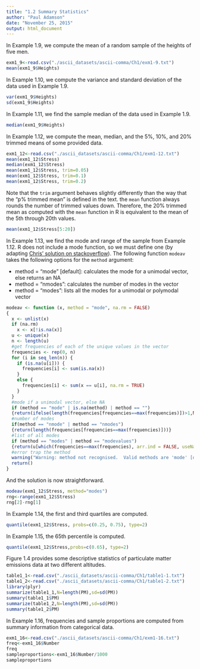 ```yaml
---
title: "1.2 Summary Statistics"
author: "Paul Adamson"
date: "November 25, 2015"
output: html_document
---
```

In Example 1.9, we compute the mean of a random sample of the heights of five men.
```r
exm1_9<-read.csv("./ascii_datasets/ascii-comma/Ch1/exm1-9.txt")
mean(exm1_9$Heights)
```
In Example 1.10, we compute the variance and standard deviation of the data used in 
Example 1.9.
```r
var(exm1_9$Heights)
sd(exm1_9$Heights)
```
In Example 1.11, we find the sample median of the data used in Example 1.9.
```r
median(exm1_9$Heights)
```

In Example 1.12, we compute the mean, median, and the 5%, 10%, and 20% trimmed means of
some provided data.
```r
exm1_12<-read.csv("./ascii_datasets/ascii-comma/Ch1/exm1-12.txt")
mean(exm1_12$Stress)
median(exm1_12$Stress)
mean(exm1_12$Stress, trim=0.05)
mean(exm1_12$Stress, trim=0.1)
mean(exm1_12$Stress, trim=0.2)
```
Note that the `trim` argument behaves slightly differently than the way that the 
"p% trimmed mean" is defined in the text. the `mean` function always rounds the number
of trimmed values down. Therefore, the 20% trimmed mean as computed with the `mean`
function in R is equivalent to the mean of the 5th through 20th values.
```r
mean(exm1_12$Stress[5:20])
```
In Example 1.13, we find the mode and range of the sample from Example 1.12. R does
not include a mode function, so we must define one (by adapting 
[Chris' solution on stackoverflow](http://stackoverflow.com/questions/2547402/standard-library-function-in-r-for-finding-the-mode)). The following function `modeav` takes the
following options for the `method` argument:

- method = "mode" [default]: calculates the mode for a unimodal vector, else returns an NA
- method = "nmodes": calculates the number of modes in the vector
- method = "modes": lists all the modes for a unimodal or polymodal vector

```r
modeav <- function (x, method = "mode", na.rm = FALSE)
{
  x <- unlist(x)
  if (na.rm)
    x <- x[!is.na(x)]
  u <- unique(x)
  n <- length(u)
  #get frequencies of each of the unique values in the vector
  frequencies <- rep(0, n)
  for (i in seq_len(n)) {
    if (is.na(u[i])) {
      frequencies[i] <- sum(is.na(x))
    }
    else {
      frequencies[i] <- sum(x == u[i], na.rm = TRUE)
    }
  }
  #mode if a unimodal vector, else NA
  if (method == "mode" | is.na(method) | method == "")
  {return(ifelse(length(frequencies[frequencies==max(frequencies)])>1,NA,u[which.max(frequencies)]))}
  #number of modes
  if(method == "nmode" | method == "nmodes")
  {return(length(frequencies[frequencies==max(frequencies)]))}
  #list of all modes
  if (method == "modes" | method == "modevalues")
  {return(u[which(frequencies==max(frequencies), arr.ind = FALSE, useNames = FALSE)])}  
  #error trap the method
  warning("Warning: method not recognised.  Valid methods are 'mode' [default], 'nmodes' and 'modes'")
  return()
}
```
And the solution is now straightforward.
```r
modeav(exm1_12$Stress, method="modes")
rng<-range(exm1_12$Stress)
rng[2]-rng[1]
```
In Example 1.14, the first and third quartiles are computed.
```r
quantile(exm1_12$Stress, probs=c(0.25, 0.75), type=2)
```
In Example 1.15, the 65th percentile is computed.
```r
quantile(exm1_12$Stress,probs=c(0.65), type=2)
```
Figure 1.4 provides some descriptive statistics of particulate matter emissions
data at two different altitudes.
```r
table1_1<-read.csv("./ascii_datasets/ascii-comma/Ch1/table1-1.txt")
table1_2<-read.csv("./ascii_datasets/ascii-comma/Ch1/table1-2.txt")
library(plyr)
summarize(table1_1,N=length(PM),sd=sd(PM))
summary(table1_1$PM)
summarize(table1_2,N=length(PM),sd=sd(PM))
summary(table1_2$PM)
```
In Example 1.16, frequencies and sample proportions are computed from summary
information from categorical data.
```r
exm1_16<-read.csv("./ascii_datasets/ascii-comma/Ch1/exm1-16.txt")
freq<-exm1_16$Number
freq
sampleproportions<-exm1_16$Number/1000
sampleproportions
```